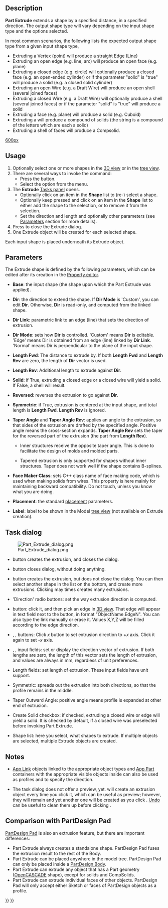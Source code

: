 <languages/>
{{Docnav
|[[Part_Builder|Builder]]
|[[Part_Revolve|Revolve]]
|[[Part_Workbench|Part]]
|IconL=Part_Builder.svg
|IconR=Part_Revolve.svg
|IconC=Workbench_Part.svg
}}

{{GuiCommand
|Name=Part Extrude
|MenuLocation=Part → Extrude...
|Workbenches=[[Part_Workbench|Part]]
|SeeAlso=[[Draft_Trimex|Draft Trimex]], [[PartDesign_Pad|PartDesign Pad]]
}}

== Description ==

'''Part Extrude''' extends a shape by a specified distance, in a specified direction. The output shape type will vary depending on the input shape type and the options selected.

In most common scenarios, the following lists the expected output shape type from a given input shape type, 
*  Extruding a Vertex (point) will produce a straight Edge (Line) 
*  Extruding an open edge (e.g. line, arc) will produce an open face (e.g. plane)  
*  Extruding a closed edge (e.g. circle) will optionally produce a closed face (e.g. an open-ended cylinder) or if the parameter "solid" is "true" will produce a solid (e.g. a closed solid cylinder) 
*  Extruding an open Wire (e.g. a Draft Wire) will produce an open shell (several joined faces)  
*  Extruding a closed Wire (e.g. a Draft Wire) will optionally produce a shell (several joined faces) or if the parameter "solid" is "true" will produce a solid 
*  Extruding a face (e.g. plane) will produce a solid (e.g. Cuboid)
*  Extruding a {{Button|[[File:Draft_ShapeString.svg|16px]] [[Draft_ShapeString|Draft ShapeString]]}} will produce a compound of solids (the string is a compound of the letters which are each a solid)
* Extruding a shell of faces will produce a Compsolid.

[[image:Part_Extrude_demo.png|600px]]
{{Caption|Examples of extrusion}}

==Usage==

# Optionally select one or more shapes in the [[3D_view|3D view]] or in the [[Tree_view|tree view]].
# There are several ways to invoke the command:
#* Press the {{Button|[[Image:Part_Extrude.svg|16px]] [[Part_Extrude|Extrude...]]}} button.
#* Select the {{MenuCommand|Part → [[Image:Part_Extrude.svg|16px]] Extrude...}} option from the menu.
# The '''Extrude''' [[Task_panel|Tasks panel]] opens.
#* Optionally click on an item in the '''Shape''' list to (re-) select a shape.
#* Optionally keep {{KEY|Shift}} pressed and click on an item in the '''Shape''' list to either add the shape to the selection, or to remove it from the selection.
#* Set the direction and length and optionally other parameters (see [[#Parameters|Parameters]] section for more details).
# Press {{Button|OK}} to close the Extrude dialog.
# One Extrude object will be created for each selected shape.

Each input shape is placed underneath its Extrude object.

== Parameters ==

The Extrude shape is defined by the following parameters, which can be edited after its creation in the [[Property_editor|Property editor]].  

*'''Base''': the input shape (the shape upon which the Part Extrude was applied).

*'''Dir''': the direction to extend the shape. If '''Dir Mode''' is 'Custom', you can edit '''Dir'''. Otherwise, '''Dir''' is read-only, and computed from the linked shape.

*'''Dir Link''': parametric link to an edge (line) that sets the direction of extrusion.

*'''Dir Mode''': sets how '''Dir''' is controlled. 'Custom' means '''Dir''' is editable. 'Edge' means Dir is obtained from an edge (line) linked by '''Dir Link'''. 'Normal' means Dir is perpendicular to the plane of the input shape.

*'''Length Fwd''': The distance to extrude by. If both '''Length Fwd''' and '''Length Rev''' are zero, the length of '''Dir''' vector is used.

*'''Length Rev''': Additional length to extrude against '''Dir'''.

*'''Solid''': if True, extruding a closed edge or a closed wire will yield a solid. If False, a shell will result.

*'''Reversed''': reverses the extrusion to go against '''Dir'''.

*'''Symmetric''': if True, extrusion is centered at the input shape, and total length is '''Length Fwd'''. '''Length Rev''' is ignored.

*'''Taper Angle''' and '''Taper Angle Rev''': applies an angle to the extrusion, so that sides of the extrusion are drafted by the specified angle. Positive angle means the cross-section expands. '''Taper Angle Rev''' sets the taper for the reversed part of the extrusion (the part from '''Length Rev''').
**{{Version|0.20}} Inner structures receive the opposite taper angle. This is done to facilitate the design of molds and molded parts.
**{{VersionMinus|0.19}} Tapered extrusion is only supported for shapes without inner structures. Taper does not work well if the shape contains B-splines. 

*'''Face Maker Class''': sets C++ class name of face making code, which is used when making solids from wires. This property is here mainly for maintaining backward compatibility. Do not touch, unless you know what you are doing.

*'''Placement''': the standard [[Placement|placement]] parameters.

*'''Label''': label to be shown in the Model [[Tree_view|tree view]] (not available on Extrude creation).

== Task dialog ==

[[Image:Part_Extrude_dialog.png|thumb|right]]

* {{Button|OK}} button creates the extrusion, and closes the dialog.

* {{Button|Close}} button closes dialog, without doing anything.

* {{Button|Apply}} button creates the extrusion, but does not close the dialog. You can then select another shape in the list on the bottom, and create more extrusions. Clicking {{Button|Apply}} may times creates many extrusions.

* 'Direction' radio buttons: set the way extrusion direction is computed. 

* {{Button|Select}} button: click it, and then pick an edge in [[3D_view|3D view]]. That edge will appear in text field next to the button, in format "ObjectName:EdgeN". You can also type the link manually or erase it. Values X,Y,Z will be filled according to the edge direction.

* {{Button|X}}, {{Button|Y}}, {{Button|Z}} buttons: Click ''x'' button to set extrusion direction to +''x'' axis. Click it again to set -''x'' axis. 

* {{Button|X}}, {{Button|Y}}, {{Button|Z}} input fields: set or display the direction vector of extrusion. If both lengths are zero, the length of this vector sets the length of extrusion, and values are always in mm, regardless of unit preferences.

* Length fields: set length of extrusion. These input fields have unit support.

* Symmetric: spreads out the extrusion into both directions, so that the profile remains in the middle.

* Taper Outward Angle: positive angle means profile is expanded at other end of extrusion.

* Create Solid checkbox: if checked, extruding a closed wire or edge will yield a solid. It is checked by default, if a closed wire was preselected before invoking Part Extrude.

* Shape list: here you select, what shapes to extrude. If multiple objects are selected, multiple Extrude objects are created.

== Notes ==

* [[App_Link|App Link]] objects linked to the appropriate object types and [[App_Part|App Part]] containers with the appropriate visible objects inside can also be used as profiles and to specify the direction. {{Version|0.20}}

* The task dialog does not offer a preview, yet. {{Button|Apply}} will create an extrusion object every time you click it, which can be useful as preview; however, they will remain and yet another one will be created as you click {{Button|OK}}. [[Std_Undo|Undo]] can be useful to clean them up before clicking {{Button|OK}}.

== Comparison with PartDesign Pad ==

[[PartDesign_Pad|PartDesign Pad]] is also an extrusion feature, but there are important differences:

* Part Extrude always creates a standalone shape. PartDesign Pad fuses the extrusion result to the rest of the Body.
* Part Extrude can be placed anywhere in the model tree. PartDesign Pad can only be placed inside a [[PartDesign_Body|PartDesign Body]].
* Part Extrude can extrude any object that has a Part geometry ([[OpenCASCADE|OpenCASCADE]] shape), except for solids and CompSolids.
* Part Extrude can extrude individual faces of other objects. PartDesign Pad will only accept either Sketch or faces of PartDesign objects as a profile.


{{Docnav
|[[Part_Builder|Builder]]
|[[Part_Revolve|Revolve]]
|[[Part_Workbench|Part]]
|IconL=Part_Builder.svg
|IconR=Part_Revolve.svg
|IconC=Workbench_Part.svg
}}

{{Part_Tools_navi{{#translation:}}}}
{{Userdocnavi{{#translation:}}}}
